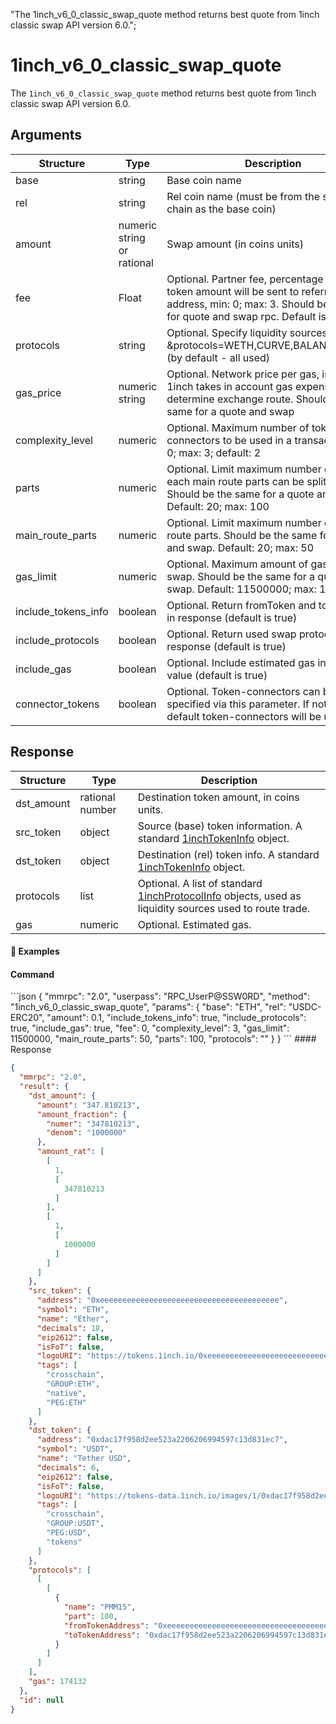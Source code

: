   "The 1inch_v6_0_classic_swap_quote method returns best quote from 1inch classic swap API version 6.0.";

# 1inch\_v6\_0\_classic\_swap\_quote

The `1inch_v6_0_classic_swap_quote` method returns best quote from 1inch classic swap API version 6.0.

## Arguments

| Structure             | Type                       | Description                                                                                                                                                     |
| --------------------- | -------------------------- | --------------------------------------------------------------------------------------------------------------------------------------------------------------- |
| base                  | string                     | Base coin name                                                                                                                                                  |
| rel                   | string                     | Rel coin name (must be from the same EVM chain as the base coin)                                                                                                |
| amount                | numeric string or rational | Swap amount (in coins units)                                                                                                                                    |
| fee                   | Float                      | Optional. Partner fee, percentage of src token amount will be sent to referrer address, min: 0; max: 3. Should be the same for quote and swap rpc. Default is 0 |
| protocols             | string                     | Optional. Specify liquidity sources e.g.: \&protocols=WETH,CURVE,BALANCER,...,ZRX (by default - all used)                                                       |
| gas\_price            | numeric string             | Optional. Network price per gas, in Gwei. 1inch takes in account gas expenses to determine exchange route. Should be the same for a quote and swap              |
| complexity\_level     | numeric                    | Optional. Maximum number of token-connectors to be used in a transaction, min: 0; max: 3; default: 2                                                            |
| parts                 | numeric                    | Optional. Limit maximum number of parts each main route parts can be split into. Should be the same for a quote and swap. Default: 20; max: 100                 |
| main\_route\_parts    | numeric                    | Optional. Limit maximum number of main route parts. Should be the same for a quote and swap. Default: 20; max: 50                                               |
| gas\_limit            | numeric                    | Optional. Maximum amount of gas for a swap. Should be the same for a quote and swap. Default: 11500000; max: 11500000                                           |
| include\_tokens\_info | boolean                    | Optional. Return fromToken and toToken info in response (default is true)                                                                                       |
| include\_protocols    | boolean                    | Optional. Return used swap protocols in response (default is true)                                                                                              |
| include\_gas          | boolean                    | Optional. Include estimated gas in return value (default is true)                                                                                               |
| connector\_tokens     | boolean                    | Optional. Token-connectors can be specified via this parameter. If not set, default token-connectors will be used                                               |

## Response

| Structure   | Type            | Description                                                                                                                                                                        |
| ----------- | --------------- | ---------------------------------------------------------------------------------------------------------------------------------------------------------------------------------- |
| dst\_amount | rational number | Destination token amount, in coins units.                                                                                                                                          |
| src\_token  | object          | Source (base) token information. A standard [1inchTokenInfo](/komodo-defi-framework/api/common_structures/orders/#1inch-token-info) object.                                        |
| dst\_token  | object          | Destination (rel) token info. A standard [1inchTokenInfo](/komodo-defi-framework/api/common_structures/orders/#1inch-token-info) object.                                           |
| protocols   | list            | Optional. A list of standard [1inchProtocolInfo](/komodo-defi-framework/api/common_structures/orders/#1inch-protocol-info) objects, used as liquidity sources used to route trade. |
| gas         | numeric         | Optional. Estimated gas.                                                                                                                                                           |

#### 📌 Examples

#### Command

<CodeGroup title="" tag="POST" label="1inch_v6_0_classic_swap_quote" mm2MethodDecorate="true">
  ```json
  {
    "mmrpc": "2.0",
    "userpass": "RPC_UserP@SSW0RD",
    "method": "1inch_v6_0_classic_swap_quote",
    "params": {
      "base": "ETH",
      "rel": "USDC-ERC20",
      "amount": 0.1,
      "include_tokens_info": true,
      "include_protocols": true,
      "include_gas": true,
      "fee": 0,
      "complexity_level": 3,
      "gas_limit": 11500000,
      "main_route_parts": 50,
      "parts": 100,
      "protocols": ""
    }
  }
  ```
</CodeGroup>

<CollapsibleSection expandedText="Hide Response" collapsedText="Show Response">
  #### Response

  ```json
  {
    "mmrpc": "2.0",
    "result": {
      "dst_amount": {
        "amount": "347.810213",
        "amount_fraction": {
          "numer": "347810213",
          "denom": "1000000"
        },
        "amount_rat": [
          [
            1,
            [
              347810213
            ]
          ],
          [
            1,
            [
              1000000
            ]
          ]
        ]
      },
      "src_token": {
        "address": "0xeeeeeeeeeeeeeeeeeeeeeeeeeeeeeeeeeeeeeeee",
        "symbol": "ETH",
        "name": "Ether",
        "decimals": 18,
        "eip2612": false,
        "isFoT": false,
        "logoURI": "https://tokens.1inch.io/0xeeeeeeeeeeeeeeeeeeeeeeeeeeeeeeeeeeeeeeee.png",
        "tags": [
          "crosschain",
          "GROUP:ETH",
          "native",
          "PEG:ETH"
        ]
      },
      "dst_token": {
        "address": "0xdac17f958d2ee523a2206206994597c13d831ec7",
        "symbol": "USDT",
        "name": "Tether USD",
        "decimals": 6,
        "eip2612": false,
        "isFoT": false,
        "logoURI": "https://tokens-data.1inch.io/images/1/0xdac17f958d2ee523a2206206994597c13d831ec7.webp",
        "tags": [
          "crosschain",
          "GROUP:USDT",
          "PEG:USD",
          "tokens"
        ]
      },
      "protocols": [
        [
          [
            {
              "name": "PMM15",
              "part": 100,
              "fromTokenAddress": "0xeeeeeeeeeeeeeeeeeeeeeeeeeeeeeeeeeeeeeeee",
              "toTokenAddress": "0xdac17f958d2ee523a2206206994597c13d831ec7"
            }
          ]
        ]
      ],
      "gas": 174132
    },
    "id": null
  }
  ```
</CollapsibleSection>
